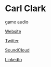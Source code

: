 # Carl Clark

<Skills>

game audio

</Skills>

<Personal>

[Website](http://ccbeats.net)

[Twitter](http://www.twitter.com/ccbmp)

[SoundCloud](https://soundcloud.com/carlclarkmusicproductions)

[LinkedIn](https://www.linkedin.com/in/carlclarkmusicproductions)

</Personal>


